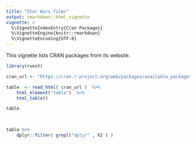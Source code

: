 ```yaml
---
title: "Star Wars films"
output: rmarkdown::html_vignette
vignette: >
  %\VignetteIndexEntry{Cran Packages}
  %\VignetteEngine{knitr::rmarkdown}
  %\VignetteEncoding{UTF-8}
---
```

This vignette lists CRAN packages from its website.


```r
library(rvest)

cran_url <- "https://cran.r-project.org/web/packages/available_packages_by_name.html"

table  <- read_html( cran_url )  %>%
    html_element("table")  %>%
    html_table()

table

 
```
```r
 
 
table %>%
    dplyr::filter( grepl("dplyr" , X2 ) )
```
